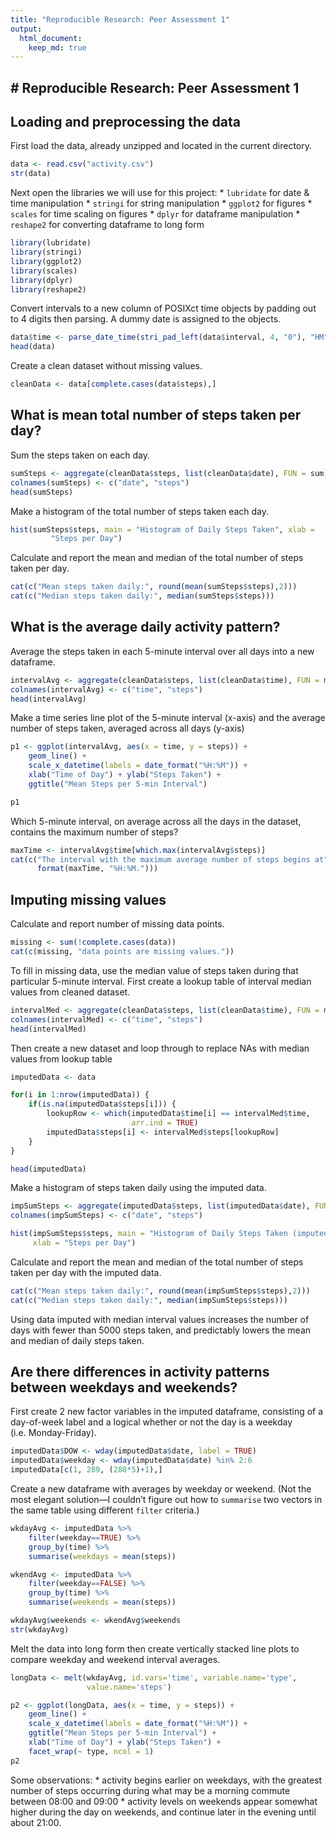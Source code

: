 ```yaml
---
title: "Reproducible Research: Peer Assessment 1"
output: 
  html_document:
    keep_md: true
---
```

# Reproducible Research: Peer Assessment 1
------------------------------------------

## Loading and preprocessing the data
First load the data, already unzipped and located in the current directory.
```r
data <- read.csv("activity.csv")
str(data)
```

Next open the libraries we will use for this project:
* `lubridate` for date & time manipulation
* `stringi` for string manipulation
* `ggplot2` for figures
* `scales` for time scaling on figures
* `dplyr` for dataframe manipulation
* `reshape2` for converting dataframe to long form

```r
library(lubridate)
library(stringi)
library(ggplot2)
library(scales)
library(dplyr)
library(reshape2)
```

Convert intervals to a new column of POSIXct time objects by padding out to 4 digits then parsing.  A dummy date is assigned to the objects.

```r
data$time <- parse_date_time(stri_pad_left(data$interval, 4, "0"), "HM")
head(data)
```

Create a clean dataset without missing values.

```r
cleanData <- data[complete.cases(data$steps),]
```

## What is mean total number of steps taken per day?
Sum the steps taken on each day. 

```r
sumSteps <- aggregate(cleanData$steps, list(cleanData$date), FUN = sum)
colnames(sumSteps) <- c("date", "steps")
head(sumSteps)
```

Make a histogram of the total number of steps taken each day.

```r
hist(sumSteps$steps, main = "Histogram of Daily Steps Taken", xlab = 
         "Steps per Day")
```

Calculate and report the mean and median of the total number of steps taken per day.

```r
cat(c("Mean steps taken daily:", round(mean(sumSteps$steps),2)))
cat(c("Median steps taken daily:", median(sumSteps$steps)))
```


## What is the average daily activity pattern?
Average the steps taken in each 5-minute interval over all days into a new dataframe.

```r
intervalAvg <- aggregate(cleanData$steps, list(cleanData$time), FUN = mean)
colnames(intervalAvg) <- c("time", "steps")
head(intervalAvg)
```

Make a time series line plot of the 5-minute interval (x-axis) and the average number of steps taken, averaged across all days (y-axis)


```r
p1 <- ggplot(intervalAvg, aes(x = time, y = steps)) +
    geom_line() +
    scale_x_datetime(labels = date_format("%H:%M")) +
    xlab("Time of Day") + ylab("Steps Taken") +
    ggtitle("Mean Steps per 5-min Interval")

p1
```

Which 5-minute interval, on average across all the days in the dataset, contains the maximum number of steps?

```r
maxTime <- intervalAvg$time[which.max(intervalAvg$steps)]
cat(c("The interval with the maximum average number of steps begins at", 
      format(maxTime, "%H:%M.")))
```

## Imputing missing values

Calculate and report number of missing data points.

```r
missing <- sum(!complete.cases(data))
cat(c(missing, "data points are missing values."))
```

To fill in missing data, use the median value of steps taken during that particular 5-minute interval.  First create a lookup table of interval median values from cleaned dataset.

```r
intervalMed <- aggregate(cleanData$steps, list(cleanData$time), FUN = median)
colnames(intervalMed) <- c("time", "steps")
head(intervalMed)
```

Then create a new dataset and loop through to replace NAs with median values from lookup table


```r
imputedData <- data

for(i in 1:nrow(imputedData)) {
    if(is.na(imputedData$steps[i])) {
        lookupRow <- which(imputedData$time[i] == intervalMed$time, 
                           arr.ind = TRUE)
        imputedData$steps[i] <- intervalMed$steps[lookupRow]
    }
}

head(imputedData)
```

Make a histogram of steps taken daily using the imputed data.

```r
impSumSteps <- aggregate(imputedData$steps, list(imputedData$date), FUN = sum)
colnames(impSumSteps) <- c("date", "steps")

hist(impSumSteps$steps, main = "Histogram of Daily Steps Taken (imputed data)", 
     xlab = "Steps per Day")
```

Calculate and report the mean and median of the total number of steps taken per day with the imputed data.

```r
cat(c("Mean steps taken daily:", round(mean(impSumSteps$steps),2)))
cat(c("Median steps taken daily:", median(impSumSteps$steps)))
```

Using data imputed with median interval values increases the number of days with fewer than 5000 steps taken, and predictably lowers the mean and median of daily steps taken.

## Are there differences in activity patterns between weekdays and weekends?

First create 2 new factor variables in the imputed dataframe, consisting of a day-of-week label and a logical whether or not the day is a weekday (i.e. Monday-Friday). 

```r
imputedData$DOW <- wday(imputedData$date, label = TRUE)
imputedData$weekday <- wday(imputedData$date) %in% 2:6
imputedData[c(1, 289, (288*5)+1),]
```

Create a new dataframe with averages by weekday or weekend.  (Not the most elegant solution---I couldn't figure out how to `summarise` two vectors in the same table using different `filter` criteria.)

```r
wkdayAvg <- imputedData %>%
    filter(weekday==TRUE) %>%
    group_by(time) %>%
    summarise(weekdays = mean(steps))

wkendAvg <- imputedData %>%
    filter(weekday==FALSE) %>%
    group_by(time) %>%
    summarise(weekends = mean(steps))

wkdayAvg$weekends <- wkendAvg$weekends
str(wkdayAvg)
```

Melt the data into long form then create vertically stacked line plots to compare weekday and weekend interval averages. 

```r
longData <- melt(wkdayAvg, id.vars='time', variable.name='type', 
                 value.name='steps')

p2 <- ggplot(longData, aes(x = time, y = steps)) +
    geom_line() +
    scale_x_datetime(labels = date_format("%H:%M")) +
    ggtitle("Mean Steps per 5-min Interval") +
    xlab("Time of Day") + ylab("Steps Taken") +
    facet_wrap(~ type, ncol = 1)
p2
```

Some observations:
* activity begins earlier on weekdays, with the greatest number of steps occurring during what may be a morning commute between 08:00 and 09:00
* activity levels on weekends appear somewhat higher during the day on weekends, and continue later in the evening until about 21:00.